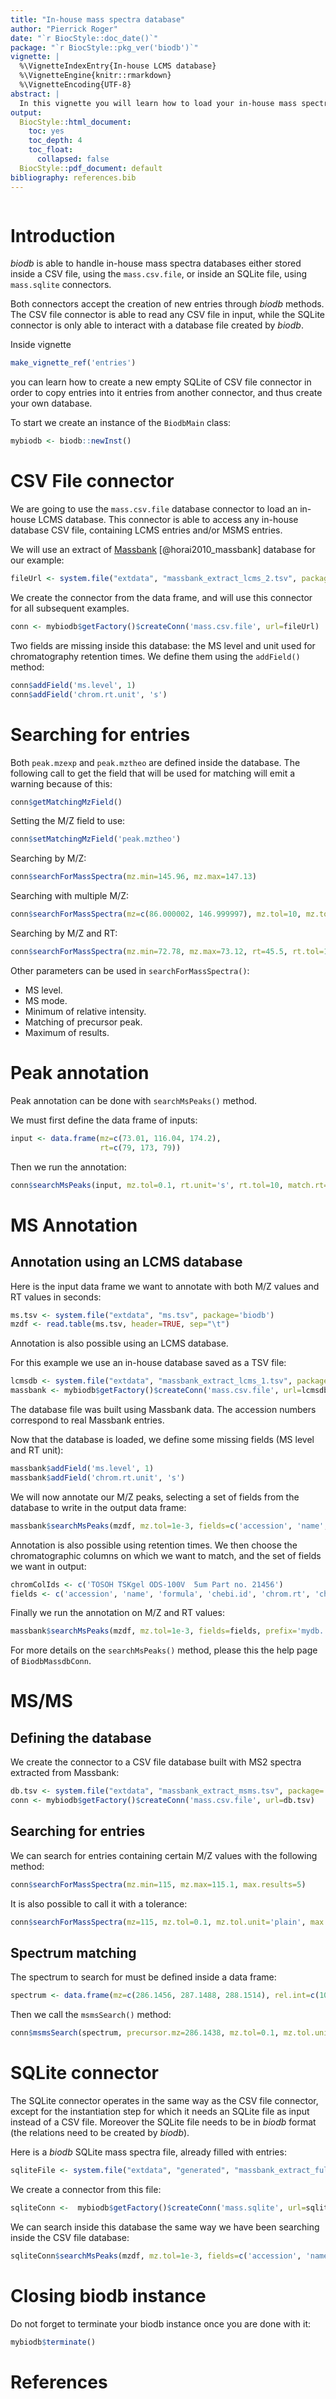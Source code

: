 ```yaml
---
title: "In-house mass spectra database"
author: "Pierrick Roger"
date: "`r BiocStyle::doc_date()`"
package: "`r BiocStyle::pkg_ver('biodb')`"
vignette: |
  %\VignetteIndexEntry{In-house LCMS database}
  %\VignetteEngine{knitr::rmarkdown}
  %\VignetteEncoding{UTF-8}
abstract: |
  In this vignette you will learn how to load your in-house mass spectra CSV file database into *biodb*, how to **search** for LCMS spectra and MSMS spectra, how find matching peaks, and how to annotate your **mass spectrum**. You will also learn how to create a connector for a *biodb* SQLite database
output:
  BiocStyle::html_document:
    toc: yes
    toc_depth: 4
    toc_float:
      collapsed: false
  BiocStyle::pdf_document: default
bibliography: references.bib
---
```


```r
```

# Introduction

*biodb* is able to handle in-house mass spectra databases either stored inside
a CSV file, using the `mass.csv.file`, or inside an SQLite file, using
`mass.sqlite` connectors.

Both connectors accept the creation of new entries through *biodb* methods.
The CSV file connector is able to read any CSV file in input, while the SQLite
connector is only able to interact with a database file created by *biodb*.

Inside vignette
```r
make_vignette_ref('entries')
```
you can learn how to create a new empty SQLite of CSV file connector in order
to copy entries into it entries from another connector, and thus create your
own database.

To start we create an instance of the `BiodbMain` class:
```r
mybiodb <- biodb::newInst()
```

# CSV File connector

We are going to use the `mass.csv.file` database connector to load an in-house
LCMS database.  This connector is able to access any in-house database CSV
file, containing LCMS entries and/or MSMS entries.

We will use an extract of [Massbank](http://www.massbank.jp/) [@horai2010_massbank] database for our example:
```r
fileUrl <- system.file("extdata", "massbank_extract_lcms_2.tsv", package='biodb')
```

We create the connector from the data frame, and will use this connector for all subsequent examples.
```r
conn <- mybiodb$getFactory()$createConn('mass.csv.file', url=fileUrl)
```

Two fields are missing inside this database: the MS level and unit used for chromatography retention times.
We define them using the `addField()` method:
```r
conn$addField('ms.level', 1)
conn$addField('chrom.rt.unit', 's')
```

# Searching for entries

Both `peak.mzexp` and `peak.mztheo` are defined inside the database.
The following call to get the field that will be used for matching will emit a warning because of this:
```r
conn$getMatchingMzField()
```

Setting the M/Z field to use:
```r
conn$setMatchingMzField('peak.mztheo')
```

Searching by M/Z:
```r
conn$searchForMassSpectra(mz.min=145.96, mz.max=147.13)
```

Searching with multiple M/Z:
```r
conn$searchForMassSpectra(mz=c(86.000002, 146.999997), mz.tol=10, mz.tol.unit='ppm')
```

Searching by M/Z and RT:
```r
conn$searchForMassSpectra(mz.min=72.78, mz.max=73.12, rt=45.5, rt.tol=1, rt.unit='s')
```

Other parameters can be used in `searchForMassSpectra()`:

 * MS level.
 * MS mode.
 * Minimum of relative intensity.
 * Matching of precursor peak.
 * Maximum of results.

# Peak annotation

Peak annotation can be done with `searchMsPeaks()` method.

We must first define the data frame of inputs:
```r
input <- data.frame(mz=c(73.01, 116.04, 174.2),
                    rt=c(79, 173, 79))
```

Then we run the annotation:
```r
conn$searchMsPeaks(input, mz.tol=0.1, rt.unit='s', rt.tol=10, match.rt=TRUE, prefix='match.')
```

# MS Annotation

## Annotation using an LCMS database

Here is the input data frame we want to annotate with both M/Z values and RT values in seconds:
```r
ms.tsv <- system.file("extdata", "ms.tsv", package='biodb')
mzdf <- read.table(ms.tsv, header=TRUE, sep="\t")
```

Annotation is also possible using an LCMS database.

For this example we use an in-house database saved as a TSV file:
```r
lcmsdb <- system.file("extdata", "massbank_extract_lcms_1.tsv", package="biodb")
massbank <- mybiodb$getFactory()$createConn('mass.csv.file', url=lcmsdb)
```
The database file was built using Massbank data. The accession numbers correspond to real Massbank entries.

Now that the database is loaded, we define some missing fields (MS level and RT unit):
```r
massbank$addField('ms.level', 1)
massbank$addField('chrom.rt.unit', 's')
```

We will now annotate our M/Z peaks, selecting a set of fields from the database to write in the output data frame:
```r
massbank$searchMsPeaks(mzdf, mz.tol=1e-3, fields=c('accession', 'name', 'formula', 'chebi.id'), prefix='mydb.')
```

Annotation is also possible using retention times.
We then choose the chromatographic columns on which we want to match, and the set of fields we want in output:
```r
chromColIds <- c('TOSOH TSKgel ODS-100V  5um Part no. 21456')
fields <- c('accession', 'name', 'formula', 'chebi.id', 'chrom.rt', 'chrom.col.id')
```

Finally we run the annotation on M/Z and RT values:
```r
massbank$searchMsPeaks(mzdf, mz.tol=1e-3, fields=fields, prefix='mydb.', chrom.col.ids=chromColIds, rt.unit='s', rt.tol=10, match.rt=TRUE)
```

For more details on the `searchMsPeaks()` method, please this the help page of `BiodbMassdbConn`.

# MS/MS

## Defining the database

We create the connector to a CSV file database built with MS2 spectra extracted from Massbank:
```r
db.tsv <- system.file("extdata", "massbank_extract_msms.tsv", package='biodb')
conn <- mybiodb$getFactory()$createConn('mass.csv.file', url=db.tsv)
```

## Searching for entries

We can search for entries containing certain M/Z values with the following method:
```r
conn$searchForMassSpectra(mz.min=115, mz.max=115.1, max.results=5)
```

It is also possible to call it with a tolerance:
```r
conn$searchForMassSpectra(mz=115, mz.tol=0.1, mz.tol.unit='plain', max.results=5)
```

## Spectrum matching

The spectrum to search for must be defined inside a data frame:
```r
spectrum <- data.frame(mz=c(286.1456, 287.1488, 288.1514), rel.int=c(100, 45, 18))
```

Then we call the `msmsSearch()` method:
```r
conn$msmsSearch(spectrum, precursor.mz=286.1438, mz.tol=0.1, mz.tol.unit='plain', ms.mode='pos')
```

# SQLite connector

The SQLite connector operates in the same way as the CSV file connector, except
for the instantiation step for which it needs an SQLite file as input instead
of a CSV file.
Moreover the SQLite file needs to be in *biodb* format (the relations need to be created by *biodb*).

Here is a *biodb* SQLite mass spectra file, already filled with entries:
```r
sqliteFile <- system.file("extdata", "generated", "massbank_extract_full.sqlite", package='biodb')
```

We create a connector from this file:
```r
sqliteConn <-  mybiodb$getFactory()$createConn('mass.sqlite', url=sqliteFile)
```

We can search inside this database the same way we have been searching inside the CSV file database:
```r
sqliteConn$searchMsPeaks(mzdf, mz.tol=1e-3, fields=c('accession', 'name', 'formula', 'chebi.id'), prefix='mydb.')
```

# Closing biodb instance

Do not forget to terminate your biodb instance once you are done with it:
```r
mybiodb$terminate()
```

# References

